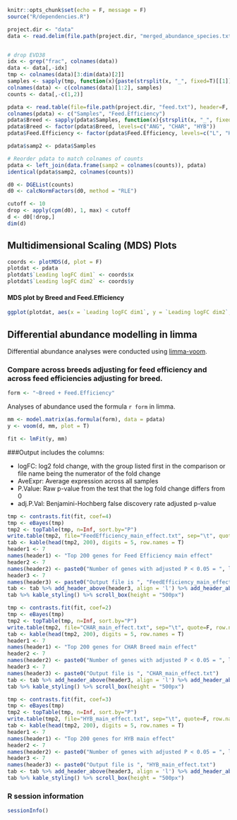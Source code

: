 ```r
knitr::opts_chunk$set(echo = F, message = F)
source("R/dependencies.R")
```

```r
project.dir <- "data"
data <- read.delim(file.path(project.dir, "merged_abundance_species.txt"), row.names = 1, check.names = F)


# drop EVD38
idx <- grep("frac", colnames(data))
data <- data[,-idx]
tmp <- colnames(data)[3:dim(data)[2]]
samples <- sapply(tmp, function(x){paste(strsplit(x, "_", fixed=T)[[1]][1:2], collapse="_")})
colnames(data) <- c(colnames(data)[1:2], samples)
counts <- data[,-c(1,2)]
```

```r
pdata <- read.table(file=file.path(project.dir, "feed.txt"), header=F, sep="\t", stringsAsFactors=F)
colnames(pdata) <- c("Samples", "Feed.Efficiency")
pdata$Breed <- sapply(pdata$Samples, function(x){strsplit(x, "_", fixed=T)[[1]][1]})
pdata$Breed <- factor(pdata$Breed, levels=c("ANG", "CHAR", "HYB"))
pdata$Feed.Efficiency <- factor(pdata$Feed.Efficiency, levels=c("L", "H"))

pdata$samp2 <- pdata$Samples

# Reorder pdata to match colnames of counts
pdata <- left_join(data.frame(samp2 = colnames(counts)), pdata)
identical(pdata$samp2, colnames(counts))
```

```r
d0 <- DGEList(counts)
d0 <- calcNormFactors(d0, method = "RLE")
```

```r
cutoff <- 10 
drop <- apply(cpm(d0), 1, max) < cutoff
d <- d0[!drop,]
dim(d)
```


## Multidimensional Scaling (MDS) Plots
```r
coords <- plotMDS(d, plot = F)
plotdat <- pdata
plotdat$`Leading logFC dim1` <- coords$x
plotdat$`Leading logFC dim2` <- coords$y
```

#### MDS plot by Breed and Feed.Efficiency
```r
ggplot(plotdat, aes(x = `Leading logFC dim1`, y = `Leading logFC dim2`, col = Breed, shape = Feed.Efficiency)) + geom_point(size = 3) + xlim(c(-2.5, 2.5))
```

## Differential abundance modelling in limma

Differential abundance analyses were conducted using [limma-voom](https://academic.oup.com/nar/article/43/7/e47/2414268). 


### Compare across breeds adjusting for feed efficiency and across feed efficiencies adjusting for breed.
```r
form <- "~Breed + Feed.Efficiency"
```

Analyses of abundance used the formula `r form` in limma.


```r
mm <- model.matrix(as.formula(form), data = pdata)
y <- voom(d, mm, plot = T)
```

```r
fit <- lmFit(y, mm)
```


###Output includes the columns:

* logFC: log2 fold change, with the group listed first in the comparison or file name being the numerator of the fold change
* AveExpr: Average expression across all samples
* P.Value: Raw p-value from the test that the log fold change differs from 0
* adj.P.Val: Benjamini-Hochberg false discovery rate adjusted p-value


```r
tmp <- contrasts.fit(fit, coef=4)
tmp <- eBayes(tmp)
tmp2 <- topTable(tmp, n=Inf, sort.by="P")
write.table(tmp2, file="FeedEfficiency_main_effect.txt", sep="\t", quote=F, row.names=F)
tab <- kable(head(tmp2, 200), digits = 5, row.names = T)
header1 <- 7
names(header1) <- "Top 200 genes for Feed Efficiency main effect"
header2 <- 7
names(header2) <- paste0("Number of genes with adjusted P < 0.05 = ", length(which(tmp2$adj.P.Val < 0.05)))
header3 <- 7
names(header3) <- paste0("Output file is ", "FeedEfficiency_main_effect.txt")
tab <- tab %>% add_header_above(header3, align = 'l') %>% add_header_above(header2, align = 'l') %>% add_header_above(header1, align = 'l', font_size = "larger", bold = T)
tab %>% kable_styling() %>% scroll_box(height = "500px")

```

```r
tmp <- contrasts.fit(fit, coef=2)
tmp <- eBayes(tmp)
tmp2 <- topTable(tmp, n=Inf, sort.by="P")
write.table(tmp2, file="CHAR_main_effect.txt", sep="\t", quote=F, row.names=F)
tab <- kable(head(tmp2, 200), digits = 5, row.names = T)
header1 <- 7
names(header1) <- "Top 200 genes for CHAR Breed main effect"
header2 <- 7
names(header2) <- paste0("Number of genes with adjusted P < 0.05 = ", length(which(tmp2$adj.P.Val < 0.05)))
header3 <- 7
names(header3) <- paste0("Output file is ", "CHAR_main_effect.txt")
tab <- tab %>% add_header_above(header3, align = 'l') %>% add_header_above(header2, align = 'l') %>% add_header_above(header1, align = 'l', font_size = "larger", bold = T)
tab %>% kable_styling() %>% scroll_box(height = "500px")

```

```r
tmp <- contrasts.fit(fit, coef=3)
tmp <- eBayes(tmp)
tmp2 <- topTable(tmp, n=Inf, sort.by="P")
write.table(tmp2, file="HYB_main_effect.txt", sep="\t", quote=F, row.names=F)
tab <- kable(head(tmp2, 200), digits = 5, row.names = T)
header1 <- 7
names(header1) <- "Top 200 genes for HYB main effect"
header2 <- 7
names(header2) <- paste0("Number of genes with adjusted P < 0.05 = ", length(which(tmp2$adj.P.Val < 0.05)))
header3 <- 7
names(header3) <- paste0("Output file is ", "HYB_main_effect.txt")
tab <- tab %>% add_header_above(header3, align = 'l') %>% add_header_above(header2, align = 'l') %>% add_header_above(header1, align = 'l', font_size = "larger", bold = T)
tab %>% kable_styling() %>% scroll_box(height = "500px")

```


### R session information
```r
sessionInfo()
```

